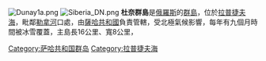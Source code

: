 [[Image:Dunay1a.png|thumb]]
[[Image:Siberia_DN.png|thumb]]
'''杜奈群島'''是[[俄羅斯|俄羅斯]]的[[群島|群島]]，位於[[拉普捷夫海|拉普捷夫海]]，毗鄰[[勒拿河|勒拿河]]口處，由[[薩哈共和國|薩哈共和國]]負責管轄，受北極氣候影響，每年有九個月時間被冰雪覆蓋，主島長16公里、寬8公里，

{{coord|73|51|N|124|31|E|display=title|region:RU_type:isle_source:GNS-enwiki}}
[[Category:萨哈共和国群岛|Category:萨哈共和国群岛]]
[[Category:拉普捷夫海|Category:拉普捷夫海]]

{{Russia-geo-stub}}